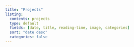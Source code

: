 ```yaml
---
title: "Projects"
listing:
  contents: projects
  type: default
  fields: [date, title, reading-time, image, categories]
  sort: "date desc"
  categories: false
---
```

